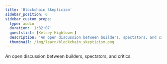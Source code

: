 ```yaml
---
title: 'Blockchain Skepticism'
sidebar_position: 6
sidebar_custom_props:
  type: audio
  duration: '1:32:07'
  guestslist: [Kelsey Hightower]
  description: 'An open discussion between builders, spectators, and critics.'
  thumbnail: /img/learn/blockchain_skepticism.png
---
```



<div className="mb-8">
  <Audio url="https://soundcloud.com/user-625850228/blockchain-skepticism-with" />
</div>

An open discussion between builders, spectators, and critics.

<Divider type="dotted" />
<BiographyList
  growToFit={false}
  title="guests"
  biographies={[
    {
      imageUrl: '/img/learn/headshots/kelsey_hightower.jpg',
      headline: 'Kelsey Hightower',
      twitterLink: 'https://twitter.com/kelseyhightower',
      description: 'Principle Engineer, Google Cloud',
    },
  ]}
/>
<Divider type="dotted" />
